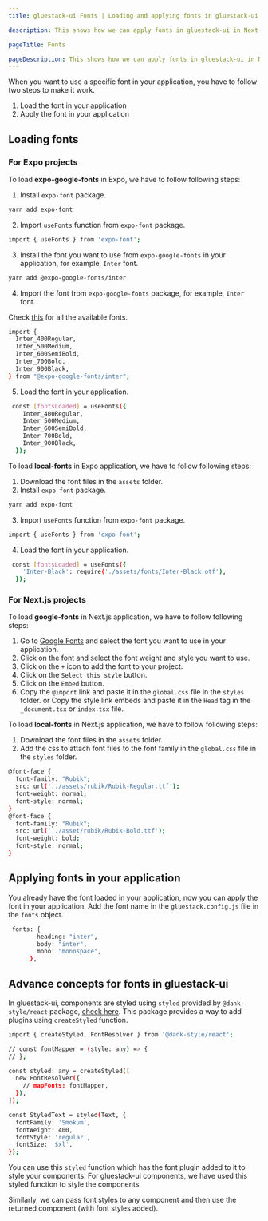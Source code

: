 ```yaml
---
title: gluestack-ui Fonts | Loading and applying fonts in gluestack-ui

description: This shows how we can apply fonts in gluestack-ui in Next.js and Expo projects.

pageTitle: Fonts

pageDescription: This shows how we can apply fonts in gluestack-ui in Next.js and Expo projects.
---
```



<Meta title="Overview/Fonts" />

When you want to use a specific font in your application, you have to follow two steps to make it work.

1. Load the font in your application
2. Apply the font in your application

## Loading fonts

### **For Expo projects**

To load **expo-google-fonts** in Expo, we have to follow following steps:

1. Install `expo-font` package.

```bash
yarn add expo-font
```

2. Import `useFonts` function from `expo-font` package.

```bash
import { useFonts } from 'expo-font';
```

3. Install the font you want to use from `expo-google-fonts` in your application, for example, `Inter` font.

```bash
yarn add @expo-google-fonts/inter
```

4. Import the font from `expo-google-fonts` package, for example, `Inter` font.

Check [this]("https://github.com/expo/google-fonts/") for all the available fonts.

```bash
import {
  Inter_400Regular,
  Inter_500Medium,
  Inter_600SemiBold,
  Inter_700Bold,
  Inter_900Black,
} from "@expo-google-fonts/inter";
```

5. Load the font in your application.

```bash
 const [fontsLoaded] = useFonts({
    Inter_400Regular,
    Inter_500Medium,
    Inter_600SemiBold,
    Inter_700Bold,
    Inter_900Black,
  });
```

To load **local-fonts** in Expo application, we have to follow following steps:

1. Download the font files in the `assets` folder.
2. Install `expo-font` package.

```bash
yarn add expo-font
```

3. Import `useFonts` function from `expo-font` package.

```bash
import { useFonts } from 'expo-font';
```

4. Load the font in your application.

```bash
 const [fontsLoaded] = useFonts({
    'Inter-Black': require('./assets/fonts/Inter-Black.otf'),
  });
```

### **For Next.js projects**

To load **google-fonts** in Next.js application, we have to follow following steps:

1. Go to [Google Fonts]("https://fonts.google.com/") and select the font you want to use in your application.
2. Click on the font and select the font weight and style you want to use.
3. Click on the `+` icon to add the font to your project.
4. Click on the `Select this style` button.
5. Click on the `Embed` button.
6. Copy the `@import` link and paste it in the `global.css` file in the `styles` folder.
   or
   Copy the style link embeds and paste it in the `Head` tag in the `_document.tsx` or `index.tsx` file.

To load **local-fonts** in Next.js application, we have to follow following steps:

1. Download the font files in the `assets` folder.
2. Add the css to attach font files to the font family in the `global.css` file in the `styles` folder.

```bash
@font-face {
  font-family: "Rubik";
  src: url('../assets/rubik/Rubik-Regular.ttf');
  font-weight: normal;
  font-style: normal;
}
@font-face {
  font-family: "Rubik";
  src: url('../asset/rubik/Rubik-Bold.ttf');
  font-weight: bold;
  font-style: normal;
}
```

## Applying fonts in your application

You already have the font loaded in your application, now you can apply the font in your application.
Add the font name in the `gluestack.config.js` file in the `fonts` object.

```bash
 fonts: {
        heading: "inter",
        body: "inter",
        mono: "monospace",
      },
```

## Advance concepts for fonts in gluestack-ui

In gluestack-ui, components are styled using `styled` provided by `@dank-style/react` package, [check here]('https://dank.style/').
This package provides a way to add plugins using `createStyled` function.

```bash
import { createStyled, FontResolver } from '@dank-style/react';

// const fontMapper = (style: any) => {
// };

const styled: any = createStyled([
  new FontResolver({
    // mapFonts: fontMapper,
  }),
]);

const StyledText = styled(Text, {
  fontFamily: 'Smokum',
  fontWeight: 400,
  fontStyle: 'regular',
  fontSize: '$xl',
});
```

You can use this `styled` function which has the font plugin added to it to style your components. For gluestack-ui components, we have used this styled function to style the components.

Similarly, we can pass font styles to any component and then use the returned component (with font styles added).
